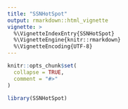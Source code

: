 ```yaml
---
title: "SSNHotSpot"
output: rmarkdown::html_vignette
vignette: >
  %\VignetteIndexEntry{SSNHotSpot}
  %\VignetteEngine{knitr::rmarkdown}
  %\VignetteEncoding{UTF-8}
---
```


```r
knitr::opts_chunk$set(
  collapse = TRUE,
  comment = "#>"
)
```

```r
library(SSNHotSpot)
```
